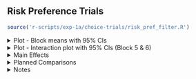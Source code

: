 ## Risk Preference Trials

```r
source('r-scripts/exp-1a/choice-trials/risk_pref_filter.R')
```

<!-- Risky Trial Plots -->

<details>
  <summary>
  Plot - Block means with 95% CIs
  </summary>
  
<br>
  
```r
source('r-scripts/exp-1a/choice-trials/risk_pref_plots.R')
include_graphics(
  file.path(main_dir,"plots/exp-1a/choice-trials/plt_risky_blk.png")
)
```

<br>

</details>

<details>
  <summary>
  Plot - Interaction plot with 95% CIs (Block 5 & 6)
  </summary>

<br>
  
```r
include_graphics(
  file.path(main_dir,"plots/exp-1a/choice-trials/plt_risky_int.png")
)
```

<br>

</details>

<details>
  <summary>
  Main Effects
  </summary>

```r
source("r-scripts/exp-1a/choice-trials/risk_pref_analysis.R")
source('r-scripts/exp-1a/choice-trials/risk_pref_summary.R')
```

<h4> ANOVA Table </h4>
  
```r
kable(risky_main, 'html', digits = 3) %>%
  kable_classic(full_width = T, position = "center", html_font = "Arial")
```

**Main Effect of Group:**  
  
$\chi^2(`r df_diffs[2]`) = `r l_rats[2]`, p = `r p_vals[2]`, BF_{10} `r bfs[2]`$

**Main Effect of Choice Value (i.e., Extreme Outcome effect):**

$\chi^2(`r df_diffs[3]`) = `r l_rats[3]`, p `r p_vals[3]`, BF_{10} `r bfs[3]`$
  
**Interaction: Group $\times$ Choice Value:**

$\chi^2(`r df_diffs[4]`) = `r l_rats[4]`, p = `r p_vals[4]`, BF_{10} `r bfs[4]`$  
  
<br>
  
</details>

<details>
  <summary>
  Planned Comparisons
  </summary>

<h4> ANOVA Table </h4>

```r
kable(pc, 'html', digits = 3) %>%
  kable_classic(full_width = T, position = "center", html_font = "Arial")
```

```r
b_vals <- round(pc$Value, 3)
t_stat <- round(pc$`t-value`, 3)
df_vals <- pc$DF
p_vals <- ifelse(pc$`p-value` < 0.001, 
                 '< 0.001', round(pc$`p-value`, 3))
r_vals <- round(pc$r_effect, 3)
```

**EX 80-20 vs. EX 50-50:**

$b = `r b_vals[2]`, t(`r df_vals[2]`) = `r t_stat[2]`, p = `r p_vals[2]`, r = `r r_vals[2]`$

**EX 20-80 vs. EX 50-50:**

$b = `r b_vals[3]`, t(`r df_vals[3]`) = `r t_stat[3]`, p = `r p_vals[3]`, r = `r r_vals[3]`$

**EX 80-20 vs. EX 50-50 | Choice Value (High vs. Low):**

$b = `r b_vals[5]`, t(`r df_vals[5]`) = `r t_stat[5]`, p = `r p_vals[5]`, r = `r r_vals[5]`$

**EX 20-80 vs. EX 50-50 | Choice Value (High vs. Low):**

$b = `r b_vals[6]`, t(`r df_vals[6]`) = `r t_stat[6]`, p = `r p_vals[6]`, r = `r r_vals[6]`$

</details>

<!-- Notes -->

<details>
  <summary>
  Notes
  </summary>

- All plots and analyses are showing the combined effect of block 5 and 6.
- Bayes Factors are reported as Inverse Bayes Factors, this means larger values
indicate greater support for the effect. Anything less than 1 should be considered as contributing no evidence.

</details>